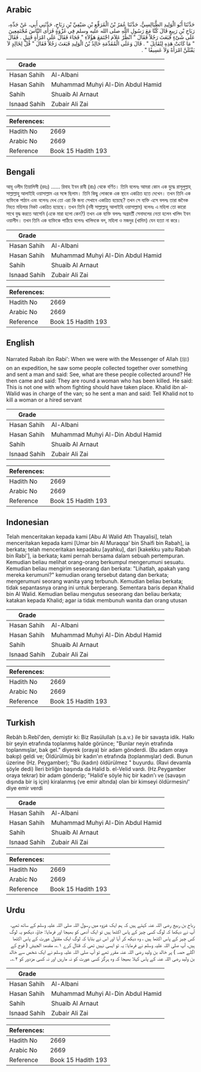 ## Arabic


<div dir="rtl" lang="ar" style={{fontSize:'larger',backgroundColor:'#f8f9fa',padding:20}}>
حَدَّثَنَا أَبُو الْوَلِيدِ الطَّيَالِسِيُّ، حَدَّثَنَا عُمَرُ بْنُ الْمُرَقِّعِ بْنِ صَيْفِيِّ بْنِ رَبَاحٍ، حَدَّثَنِي أَبِي، عَنْ جَدِّهِ، رَبَاحِ بْنِ رَبِيعٍ قَالَ كُنَّا مَعَ رَسُولِ اللَّهِ صلى الله عليه وسلم فِي غَزْوَةٍ فَرَأَى النَّاسَ مُجْتَمِعِينَ عَلَى شَىْءٍ فَبَعَثَ رَجُلاً فَقَالَ ‏"‏ انْظُرْ عَلاَمَ اجْتَمَعَ هَؤُلاَءِ ‏"‏ فَجَاءَ فَقَالَ عَلَى امْرَأَةٍ قَتِيلٍ ‏.‏ فَقَالَ ‏"‏ مَا كَانَتْ هَذِهِ لِتُقَاتِلَ ‏"‏ ‏.‏ قَالَ وَعَلَى الْمُقَدِّمَةِ خَالِدُ بْنُ الْوَلِيدِ فَبَعَثَ رَجُلاً فَقَالَ ‏"‏ قُلْ لِخَالِدٍ لاَ يَقْتُلَنَّ امْرَأَةً وَلاَ عَسِيفًا ‏"‏ ‏.‏
</div>
<div style={{backgroundColor:'#f8f9fa',padding:20, marginBottom: 10}}><table> <thead> <tr> <th>Grade</th> <th></th> </tr> </thead> <tbody> <tr><td>Hasan Sahih</td><td>Al-Albani</td></tr><tr><td>Hasan Sahih</td><td>Muhammad Muhyi Al-Din Abdul Hamid</td></tr><tr><td>Sahih</td><td>Shuaib Al Arnaut</td></tr><tr><td>Isnaad Sahih</td><td>Zubair Ali Zai</td></tr></tbody></table><table> <thead> <tr> <th>References:</th> <th></th> </tr> </thead> <tbody><tr><td>Hadith No</td><td>2669</td></tr><tr><td>Arabic No</td><td>2669</td></tr><tr><td>Reference</td><td>Book 15 Hadith 193</td></tr></tbody></table></div>

## Bengali


<div dir="ltr" lang="bn" style={{fontSize:'larger',backgroundColor:'#f8f9fa',padding:20}}>
আবূ ওলীদ তিয়ালিসী (রহঃ) ...... রিবাহ ইবন রাবী (রাঃ) থেকে বর্ণিত। তিনি বলেনঃ আমরা কোন এক যুদ্ধে রাসূলুল্লাহ্ সাল্লাল্লাহু আলাইহি ওয়াসাল্লাম এর সঙ্গে ছিলাম। তিনি কিছু লোককে এক স্থানে একত্রিত হতে দেখেন। তখন তিনি এক ব্যক্তিকে পাঠান এবং বলেনঃ দেখ তো এরা কি জন্য সেখানে একত্রিত হয়েছে? তখন সে ব্যক্তি এসে বললঃ তারা জনৈক নিহত মহিলার নিকট একত্রিত হয়েছে। তখন তিনি (নবী সাল্লাল্লাহু আলাইহি ওয়াসাল্লাম) বলেনঃ এ মহিলা তো কারো সাথে যুদ্ধ করতে আসেনি (একে মারা হলো কেন?) তখন এক ব্যক্তি বললঃ অগ্রবর্তী সেনাদলের নেতা হলেন খালিদ ইবন ওয়ালীদ। তখন তিনি এক ব্যক্তিকে পাঠিয়ে বলেনঃ খালিদকে বল, মহিলা ও মজদুর (খাদিম) যেন হত্যা না করে।
</div>
<div style={{backgroundColor:'#f8f9fa',padding:20, marginBottom: 10}}><table> <thead> <tr> <th>Grade</th> <th></th> </tr> </thead> <tbody> <tr><td>Hasan Sahih</td><td>Al-Albani</td></tr><tr><td>Hasan Sahih</td><td>Muhammad Muhyi Al-Din Abdul Hamid</td></tr><tr><td>Sahih</td><td>Shuaib Al Arnaut</td></tr><tr><td>Isnaad Sahih</td><td>Zubair Ali Zai</td></tr></tbody></table><table> <thead> <tr> <th>References:</th> <th></th> </tr> </thead> <tbody><tr><td>Hadith No</td><td>2669</td></tr><tr><td>Arabic No</td><td>2669</td></tr><tr><td>Reference</td><td>Book 15 Hadith 193</td></tr></tbody></table></div>

## English


<div dir="ltr" lang="en" style={{fontSize:'larger',backgroundColor:'#f8f9fa',padding:20}}>
Narrated Rabah ibn Rabi': When we were with the Messenger of Allah (ﷺ) on an expedition, he saw some people collected together over something and sent a man and said: See, what are these people collected around? He then came and said: They are round a woman who has been killed. He said: This is not one with whom fighting should have taken place. Khalid ibn al-Walid was in charge of the van; so he sent a man and said: Tell Khalid not to kill a woman or a hired servant
</div>
<div style={{backgroundColor:'#f8f9fa',padding:20, marginBottom: 10}}><table> <thead> <tr> <th>Grade</th> <th></th> </tr> </thead> <tbody> <tr><td>Hasan Sahih</td><td>Al-Albani</td></tr><tr><td>Hasan Sahih</td><td>Muhammad Muhyi Al-Din Abdul Hamid</td></tr><tr><td>Sahih</td><td>Shuaib Al Arnaut</td></tr><tr><td>Isnaad Sahih</td><td>Zubair Ali Zai</td></tr></tbody></table><table> <thead> <tr> <th>References:</th> <th></th> </tr> </thead> <tbody><tr><td>Hadith No</td><td>2669</td></tr><tr><td>Arabic No</td><td>2669</td></tr><tr><td>Reference</td><td>Book 15 Hadith 193</td></tr></tbody></table></div>

## Indonesian


<div dir="ltr" lang="id" style={{fontSize:'larger',backgroundColor:'#f8f9fa',padding:20}}>
Telah menceritakan kepada kami [Abu Al Walid Ath Thayalisi], telah menceritakan kepada kami [Umar bin Al Muraqqa' bin Shaifi bin Rabah], ia berkata; telah menceritakan kepadaku [ayahku], dari [kakekku yaitu Rabah bin Rabi'], ia berkata; kami pernah bersama dalam sebuah pertempuran. Kemudian beliau melihat orang-orang berkumpul mengerumuni sesuatu. Kemudian beliau mengirim seseorang dan berkata: "Lihatlah, apakah yang mereka kerumuni?" kemudian orang tersebut datang dan berkata; mengerumuni seorang wanita yang terbunuh. Kemudian beliau berkata; tidak sepantasnya orang ini untuk berperang. Sementara baris depan Khalid bin Al Walid. Kemudian beliau mengutus seseorang dan beliau berkata; katakan kepada Khalid; agar ia tidak membunuh wanita dan orang utusan
</div>
<div style={{backgroundColor:'#f8f9fa',padding:20, marginBottom: 10}}><table> <thead> <tr> <th>Grade</th> <th></th> </tr> </thead> <tbody> <tr><td>Hasan Sahih</td><td>Al-Albani</td></tr><tr><td>Hasan Sahih</td><td>Muhammad Muhyi Al-Din Abdul Hamid</td></tr><tr><td>Sahih</td><td>Shuaib Al Arnaut</td></tr><tr><td>Isnaad Sahih</td><td>Zubair Ali Zai</td></tr></tbody></table><table> <thead> <tr> <th>References:</th> <th></th> </tr> </thead> <tbody><tr><td>Hadith No</td><td>2669</td></tr><tr><td>Arabic No</td><td>2669</td></tr><tr><td>Reference</td><td>Book 15 Hadith 193</td></tr></tbody></table></div>

## Turkish


<div dir="ltr" lang="tr" style={{fontSize:'larger',backgroundColor:'#f8f9fa',padding:20}}>
Rebâh b.Rebî'den, demiştir ki: Biz Rasülullah (s.a.v.) ile bir savaşta idik. Halkı bir şeyin etrafında toplanmış halde görünce; "Bunlar neyin etrafında toplanmışlar, bak gel." diyerek (oraya) bir adam gönderdi. (Bu adam oraya bakıp) geldi ve; Öldürülmüş bir kadın'ın etrafında (toplanmışlar) dedi. Bunun üzerine (Hz. Peygamber); "Bu (kadın) öldürülmez " buyurdu. (Ravi devamla şöyle dedi) İleri birliğin başında da Halid b. el-Velid vardı. (Hz.Peygamber oraya tekrar) bir adam gönderip; "Halid'e söyle hiç bir kadın'ı ve (savaşın dışında bir iş için) kiralanmış (ve emir altında) olan bir kimseyi öldürmesin/' diye emir verdi
</div>
<div style={{backgroundColor:'#f8f9fa',padding:20, marginBottom: 10}}><table> <thead> <tr> <th>Grade</th> <th></th> </tr> </thead> <tbody> <tr><td>Hasan Sahih</td><td>Al-Albani</td></tr><tr><td>Hasan Sahih</td><td>Muhammad Muhyi Al-Din Abdul Hamid</td></tr><tr><td>Sahih</td><td>Shuaib Al Arnaut</td></tr><tr><td>Isnaad Sahih</td><td>Zubair Ali Zai</td></tr></tbody></table><table> <thead> <tr> <th>References:</th> <th></th> </tr> </thead> <tbody><tr><td>Hadith No</td><td>2669</td></tr><tr><td>Arabic No</td><td>2669</td></tr><tr><td>Reference</td><td>Book 15 Hadith 193</td></tr></tbody></table></div>

## Urdu


<div dir="rtl" lang="ur" style={{fontSize:'larger',backgroundColor:'#f8f9fa',padding:20}}>
رباح بن ربیع رضی اللہ عنہ کہتے ہیں کہ ہم ایک غزوہ میں رسول اللہ صلی اللہ علیہ وسلم کے ساتھ تھے، آپ نے دیکھا کہ لوگ کسی چیز کے پاس اکٹھا ہیں تو ایک آدمی کو بھیجا اور فرمایا: جاؤ، دیکھو یہ لوگ کس چیز کے پاس اکٹھا ہیں ، وہ دیکھ کر آیا اور اس نے بتایا کہ لوگ ایک مقتول عورت کے پاس اکٹھا ہیں، آپ صلی اللہ علیہ وسلم نے فرمایا: یہ تو ایسی نہیں تھی کہ قتال کرے ۱؎، مقدمۃ الجیش ( فوج کے اگلے حصہ ) پر خالد بن ولید رضی اللہ عنہ مقرر تھے تو آپ صلی اللہ علیہ وسلم نے ایک شخص سے خالد بن ولید رضی اللہ عنہ کے پاس کہلا بھیجا کہ وہ ہرگز کسی عورت کو نہ ماریں اور نہ کسی مزدور کو ۲؎۔
</div>
<div style={{backgroundColor:'#f8f9fa',padding:20, marginBottom: 10}}><table> <thead> <tr> <th>Grade</th> <th></th> </tr> </thead> <tbody> <tr><td>Hasan Sahih</td><td>Al-Albani</td></tr><tr><td>Hasan Sahih</td><td>Muhammad Muhyi Al-Din Abdul Hamid</td></tr><tr><td>Sahih</td><td>Shuaib Al Arnaut</td></tr><tr><td>Isnaad Sahih</td><td>Zubair Ali Zai</td></tr></tbody></table><table> <thead> <tr> <th>References:</th> <th></th> </tr> </thead> <tbody><tr><td>Hadith No</td><td>2669</td></tr><tr><td>Arabic No</td><td>2669</td></tr><tr><td>Reference</td><td>Book 15 Hadith 193</td></tr></tbody></table></div>